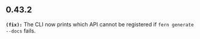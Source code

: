 ## 0.43.2

**`(fix):`** The CLI now prints which API cannot be registered if `fern generate --docs` fails. 


